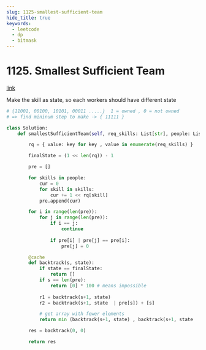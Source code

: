 ```yaml
---
slug: 1125-smallest-sufficient-team
hide_title: true
keywords:
  - leetcode
  - dp
  - bitmask
---
```


# 1125. Smallest Sufficient Team

[link](https://leetcode.com/problems/smallest-sufficient-team/description/)


Make the skill as state, so each workers should have different state

```python
# {11001, 00100, 10101, 00011 .....}  1 = owned , 0 = not owned
# => find mininum step to make -> { 11111 }
```


```python
class Solution:
    def smallestSufficientTeam(self, req_skills: List[str], people: List[List[str]]) -> List[int]:

        rq = { value: key for key , value in enumerate(req_skills) }

        finalState = (1 << len(rq)) - 1

        pre = []

        for skills in people:
            cur = 0
            for skill in skills:
                cur += 1 << rq[skill]
            pre.append(cur)

        for i in range(len(pre)):
            for j in range(len(pre)):
                if i == j:
                    continue
                
                if pre[i] | pre[j] == pre[i]:
                    pre[j] = 0        

        @cache
        def backtrack(s, state):
            if state == finalState:
                return []
            if s == len(pre):
                return [0] * 100 # means impossible
            
            r1 = backtrack(s+1, state)
            r2 = backtrack(s+1, state  | pre[s]) + [s]

            # get array with fewer elements
            return min (backtrack(s+1, state) , backtrack(s+1, state  | pre[s]) + [s], key=len)

        res = backtrack(0, 0)

        return res

```

